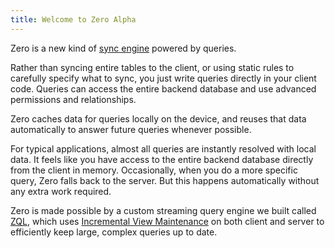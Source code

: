 ```yaml
---
title: Welcome to Zero Alpha
---
```


Zero is a new kind of [sync engine](./sync) powered by queries.

Rather than syncing entire tables to the client, or using static rules to carefully specify what to sync, you just write queries directly in your client code. Queries can access the entire backend database and use advanced permissions and relationships.

Zero caches data for queries locally on the device, and reuses that data automatically to answer future queries whenever possible.

For typical applications, almost all queries are instantly resolved with local data. It feels like you have access to the entire backend database directly from the client in memory. Occasionally, when you do a more specific query, Zero falls back to the server. But this happens automatically without any extra work required.

Zero is made possible by a custom streaming query engine we built called [ZQL](reading-data), which uses [Incremental View Maintenance](https://www.vldb.org/pvldb/vol16/p1601-budiu.pdf) on both client and server to efficiently keep large, complex queries up to date.
